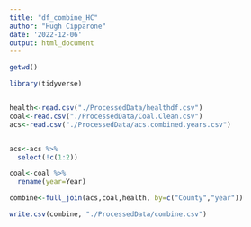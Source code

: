 ```yaml
---
title: "df_combine_HC"
author: "Hugh Cipparone"
date: '2022-12-06'
output: html_document
---
```



```r
getwd()

library(tidyverse)


health<-read.csv("./ProcessedData/healthdf.csv")
coal<-read.csv("./ProcessedData/Coal.Clean.csv")
acs<-read.csv("./ProcessedData/acs.combined.years.csv")


acs<-acs %>% 
  select(!c(1:2))

coal<-coal %>% 
  rename(year=Year)

combine<-full_join(acs,coal,health, by=c("County","year"))

write.csv(combine, "./ProcessedData/combine.csv")

```

